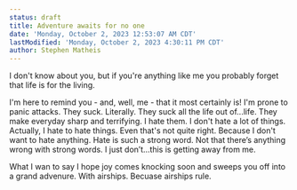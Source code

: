 ```yaml
---
status: draft
title: Adventure awaits for no one
date: 'Monday, October 2, 2023 12:53:07 AM CDT'
lastModified: 'Monday, October 2, 2023 4:30:11 PM CDT'
author: Stephen Matheis
---
```


I don't know about you, but if you're anything like me you probably forget that life is for the living.

I'm here to remind you - and, well, me - that it most certainly is! I'm prone to panic attacks. They suck. Literally. They suck all the life out of...life. They make everyday sharp and terrifying. I hate them. I don't hate a lot of things. Actually, I hate to hate things. Even that's not quite right. Because I don't want to hate anything. Hate is such a strong word. Not that there’s anything wrong with strong words. I just don’t…this is getting away from me.

What I wan to say I hope joy comes knocking soon and sweeps you off into a grand advenure. With airships. Becuase airships rule.
